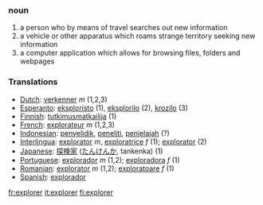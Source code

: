 === noun ===
# a person who by means of travel searches out new information 
# a vehicle or other apparatus which roams strange territory seeking new information
# a computer application which allows for browsing files, folders and webpages

=== Translations ===
*[[Dutch]]: [[verkenner]] ''m'' (1,2,3)
*[[Esperanto]]: [[eksploristo]] (1), [[eksplorilo]] (2), [[krozilo]] (3)
*[[Finnish]]: [[tutkimusmatkailija]] (1)
*[[French]]: [[explorateur]] ''m'' (1,2,3)
*[[Indonesian]]: [[selidik|penyelidik]], [[teliti|peneliti]], [[jelajah|penjelajah]] (?)
*[[Interlingua]]: [[explorator]] ''m'', [[exploratrice]] ''f'' (1); [[explorator]] (2)
*[[Japanese]]: [[探検家]] ([[たんけんか]], tankenka) (1)
*[[Portuguese]]: [[explorador]] ''m'' (1,2); [[exploradora]] ''f'' (1)
*[[Romanian]]: [[explorator]] ''m'' (1,2); [[exploratoare]] ''f'' (1)
*[[Spanish]]: [[explorador]]

[[fr:explorer]]
[[it:explorer]]
[[fi:explorer]]